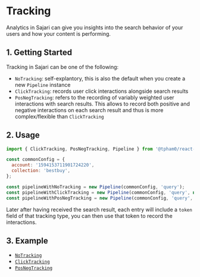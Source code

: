 
<SEO title="Tracking" description="TBD" />

# Tracking

Analytics in Sajari can give you insights into the search behavior of your users and how your content is performing.

## 1. Getting Started

Tracking in Sajari can be one of the following:

- `NoTracking`: self-explantory, this is also the default when you create a new `Pipeline` instance
- `ClickTracking`: records user click interactions alongside search results
- `PosNegTracking`: refers to the recording of variably weighted user interactions with search results. This allows to record both positive and negative interactions on each search result and thus is more complex/flexible than `ClickTracking`

## 2. Usage

```js
import { ClickTracking, PosNegTracking, Pipeline } from '@tpham0/react-hooks';

const commonConfig = {
  account: '1594153711901724220',
  collection: 'bestbuy',
};

const pipelineWithNoTracking = new Pipeline(commonConfig, 'query');
const pipelineWithClickTracking = new Pipeline(commonConfig, 'query', new ClickTracking());
const pipelineWithPosNegTracking = new Pipeline(commonConfig, 'query', new PosNegTracking('rating'));
```

Later after having received the search result, each entry will include a `token` field of that tracking type, you can then use that token to record the interactions.

## 3. Example

- [`NoTracking`](/tracking/notracking)
- [`ClickTracking`](/tracking/clicktracking)
- [`PosNegTracking`](/tracking/posnegtracking)
